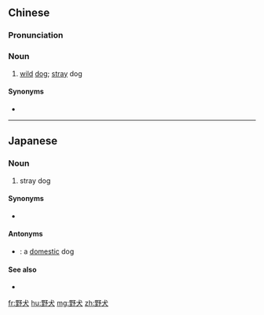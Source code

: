 ==Chinese==
{{zh-forms}}

===Pronunciation===
{{zh-pron
|m=yěquǎn
|c=je5 hyun2
|mn=iá-khián
|cat=n
}}

===Noun===
{{zh-noun}}

# [[wild]] [[dog]]; [[stray]] dog

====Synonyms====
* {{zh-l|野狗}}

----

==Japanese==
{{ja-kanjitab|や|けん|yomi=on}}

===Noun===
{{ja-noun|やけん}}

# stray dog

====Synonyms====
* {{ja-r|野良犬|のらいぬ}}

====Antonyms====
* {{ja-r|家犬|いえいぬ}}: a [[domestic]] dog

====See also====
* {{pedialite|lang=ja}}

[[fr:野犬]]
[[hu:野犬]]
[[mg:野犬]]
[[zh:野犬]]